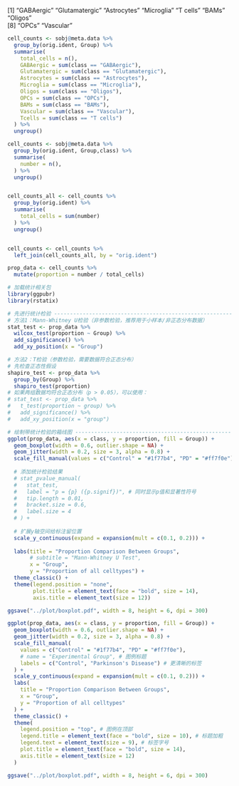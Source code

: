 [1] "GABAergic"     "Glutamatergic" "Astrocytes"    "Microglia"     "T cells"       "BAMs"          "Oligos"       
[8] "OPCs"          "Vascular"     

```r
cell_counts <- sobj@meta.data %>%
  group_by(orig.ident, Group) %>%
  summarise(
    total_cells = n(),
    GABAergic = sum(class == "GABAergic"),
    Glutamatergic = sum(class == "Glutamatergic"),
    Astrocytes = sum(class == "Astrocytes"),
    Microglia = sum(class == "Microglia"),
    Oligos = sum(class == "Oligos"),
    OPCs = sum(class == "OPCs"),
    BAMs = sum(class == "BAMs"),
    Vascular = sum(class == "Vascular"),
    Tcells = sum(class == "T cells")
  ) %>%
  ungroup()

cell_counts <- sobj@meta.data %>%
  group_by(orig.ident, Group,class) %>%
  summarise(
    number = n(),
  ) %>%
  ungroup()


cell_counts_all <- cell_counts %>%
  group_by(orig.ident) %>%
  summarise(
    total_cells = sum(number)
  ) %>%
  ungroup()


cell_counts <- cell_counts %>%
  left_join(cell_counts_all, by = "orig.ident") 
```


```r
prop_data <- cell_counts %>%
  mutate(proportion = number / total_cells)
```


```r
# 加载统计相关包
library(ggpubr)
library(rstatix)

# 先进行统计检验 -----------------------------------------------------------
# 方法1：Mann-Whitney U检验（非参数检验，推荐用于小样本/非正态分布数据）
stat_test <- prop_data %>%
  wilcox_test(proportion ~ Group) %>%
  add_significance() %>%
  add_xy_position(x = "Group")

# 方法2：T检验（参数检验，需要数据符合正态分布）
# 先检查正态性假设
shapiro_test <- prop_data %>% 
  group_by(Group) %>% 
  shapiro_test(proportion)
# 如果两组数据均符合正态分布（p > 0.05），可以使用：
# stat_test <- prop_data %>% 
#   t_test(proportion ~ group) %>%
#   add_significance() %>%
#   add_xy_position(x = "group")

# 绘制带统计检验的箱线图 ---------------------------------------------------
ggplot(prop_data, aes(x = class, y = proportion, fill = Group)) +
  geom_boxplot(width = 0.6, outlier.shape = NA) +
  geom_jitter(width = 0.2, size = 3, alpha = 0.8) +
  scale_fill_manual(values = c("Control" = "#1f77b4", "PD" = "#ff7f0e")) +
  
  # 添加统计检验结果
  # stat_pvalue_manual(
  #   stat_test, 
  #   label = "p = {p} ({p.signif})", # 同时显示p值和显著性符号
  #   tip.length = 0.01,
  #   bracket.size = 0.6,
  #   label.size = 4
  # ) +
  
  # 扩展y轴空间给标注留位置
  scale_y_continuous(expand = expansion(mult = c(0.1, 0.2))) +
  
  labs(title = "Proportion Comparison Between Groups",
       # subtitle = "Mann-Whitney U Test",
       x = "Group",
       y = "Proportion of all celltypes") +
  theme_classic() +
  theme(legend.position = "none",
        plot.title = element_text(face = "bold", size = 14),
        axis.title = element_text(size = 12))

ggsave("../plot/boxplot.pdf", width = 8, height = 6, dpi = 300)
```

```r
ggplot(prop_data, aes(x = class, y = proportion, fill = Group)) +
  geom_boxplot(width = 0.6, outlier.shape = NA) +
  geom_jitter(width = 0.2, size = 3, alpha = 0.8) +
  scale_fill_manual(
    values = c("Control" = "#1f77b4", "PD" = "#ff7f0e"),
    # name = "Experimental Group", # 图例标题
    labels = c("Control", "Parkinson's Disease") # 更清晰的标签
  ) +
  scale_y_continuous(expand = expansion(mult = c(0.1, 0.2))) +
  labs(
    title = "Proportion Comparison Between Groups",
    x = "Group",
    y = "Proportion of all celltypes"
  ) +
  theme_classic() +
  theme(
    legend.position = "top", # 图例在顶部
    legend.title = element_text(face = "bold", size = 10), # 标题加粗
    legend.text = element_text(size = 9), # 标签字号
    plot.title = element_text(face = "bold", size = 14),
    axis.title = element_text(size = 12)
  )

ggsave("../plot/boxplot.pdf", width = 8, height = 6, dpi = 300)
```

